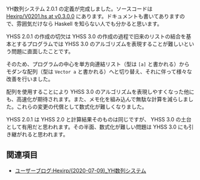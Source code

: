 YH数列システム 2.0.1 の定義が完成しました。ソースコードは [https://github.com/Hexirp/yhseq/blob/v0.3.0.0/src/Numeric/YHSeq/V0201.hs Hexirp/V0201.hs at v0.3.0.0] にあります。ドキュメントも書いてありますので、雰囲気だけなら Haskell を知らない人でも分かると思います。

YHSS 2.0.1 の作成の切欠は YHSS 3.0 の作成の過程で旧来のリストの結合を基本とするプログラムでは YHSS 3.0 のアルゴリズムを表現することが難しいという問題に直面したことです。

そのため、プログラムの中心を単方向連結リスト（型は <code>[a]</code> と書かれる）からモダンな配列（型は <code>Vector a</code> と書かれる）へと切り替え、それに伴って様々な改善を行いました。

配列を使用することにより YHSS 3.0 のアルゴリズムを表現しやすくなった他にも、高速化が期待されます。また、メモ化を組み込んで無駄な計算を減らしました。これらの変更の代償として数式化が難しくなりました。

YHSS 2.0.1 は YHSS 2.0 と計算結果そのものは同じですが、 YHSS 3.0 の土台として有用だと思われます。その半面、数式化が難しい問題は YHSS 3.0 にも引き継がれると思われます。

== 関連項目 ==

* [[ユーザーブログ:Hexirp/(2020-07-09)_YH数列システム]]
